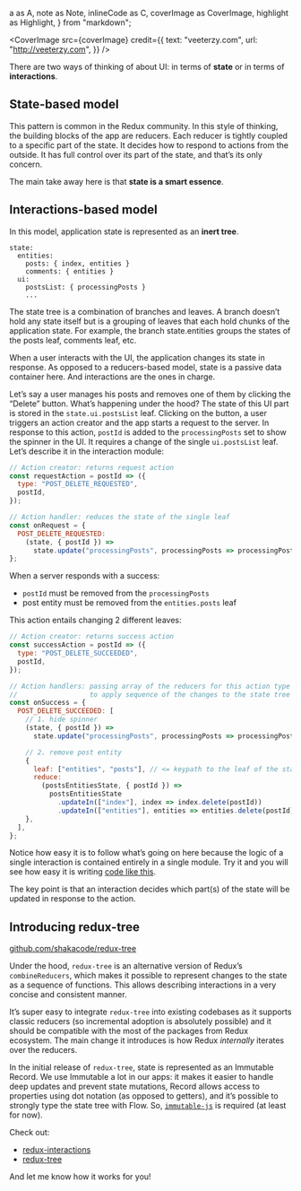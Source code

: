 <!-- Redux Tree -->

  a as A,
  note as Note,
  inlineCode as C,
  coverImage as CoverImage,
  highlight as Highlight,
} from "markdown";


<CoverImage
  src={coverImage}
  credit={{
    text: "veeterzy.com",
    url: "http://veeterzy.com",
  }}
/>

There are two ways of thinking of about UI: in terms of **state** or in terms of **interactions**.

## State-based model
This pattern is common in the Redux community. In this style of thinking, the building blocks of the app are reducers. Each reducer is tightly coupled to a specific part of the state. It decides how to respond to actions from the outside. It has full control over its part of the state, and that’s its only concern.

The main take away here is that **state is a smart essence**.

## Interactions-based model
In this model, application state is represented as an **inert tree**.

```
state:
  entities:
    posts: { index, entities }
    comments: { entities }
  ui:
    postsList: { processingPosts }
    ...
```

<Note>
  The state tree is a combination of <C>branches</C> and <C>leaves</C>. A branch doesn’t hold any state itself but is a grouping of leaves that each hold chunks of the application state. For example, the branch <C>state.entities</C> groups the states of the <C>posts</C> leaf, <C>comments</C> leaf, etc.
</Note>

When a user interacts with the UI, the application changes its state in response. As opposed to a reducers-based model, state is a passive data container here. And interactions are the ones in charge.

Let’s say a user manages his posts and removes one of them by clicking the “Delete” button. What’s happening under the hood? The state of this UI part is stored in the `state.ui.postsList` leaf. Clicking on the button, a user triggers an action creator and the app starts a request to the server. In response to this action, `postId` is added to the `processingPosts` set to show the spinner in the UI. It requires a change of the single `ui.postsList` leaf. Let’s describe it in the interaction module:

```js
// Action creator: returns request action
const requestAction = postId => ({
  type: "POST_DELETE_REQUESTED",
  postId,
});

// Action handler: reduces the state of the single leaf
const onRequest = {
  POST_DELETE_REQUESTED:
    (state, { postId }) =>
      state.update("processingPosts", processingPosts => processingPosts.add(postId)),
};
```

When a server responds with a success:

- `postId` must be removed from the `processingPosts`
- post entity must be removed from the `entities.posts` leaf

This action entails changing 2 different leaves:

```js
// Action creator: returns success action
const successAction = postId => ({
  type: "POST_DELETE_SUCCEEDED",
  postId,
});

// Action handlers: passing array of the reducers for this action type
//                  to apply sequence of the changes to the state tree
const onSuccess = {
  POST_DELETE_SUCCEEDED: [
    // 1. hide spinner
    (state, { postId }) =>
      state.update("processingPosts", processingPosts => processingPosts.delete(postId)),

    // 2. remove post entity
    {
      leaf: ["entities", "posts"], // <= keypath to the leaf of the state
      reduce:
        (postsEntitiesState, { postId }) =>
          postsEntitiesState
            .updateIn(["index"], index => index.delete(postId))
            .updateIn(["entities"], entities => entities.delete(postId)),
    },
  ],
};
```

Notice how easy it is to follow what’s going on here because the logic of a single interaction is contained entirely in a single module. Try it and you will see how easy it is writing [code like this](https://github.com/shakacode/redux-tree/blob/master/example/src/app/ui/PostsList/interactions/postDelete.js).

The key point is that an interaction decides which part(s) of the state will be updated in response to the action.

## Introducing redux-tree

<Highlight>
  <A href="https://github.com/shakacode/redux-tree">github.com/shakacode/redux-tree</A>
</Highlight>

Under the hood, `redux-tree` is an alternative version of Redux’s `combineReducers`, which makes it possible to represent changes to the state as a sequence of functions. This allows describing interactions in a very concise and consistent manner.

It’s super easy to integrate `redux-tree` into existing codebases as it supports classic reducers (so incremental adoption is absolutely possible) and it should be compatible with the most of the packages from Redux ecosystem. The main change it introduces is how Redux _internally_ iterates over the reducers.

In the initial release of `redux-tree`, state is represented as an Immutable Record. We use Immutable a lot in our apps: it makes it easier to handle deep updates and prevent state mutations, Record allows access to properties using dot notation (as opposed to getters), and it’s possible to strongly type the state tree with Flow. So, [`immutable-js`](http://facebook.github.io/immutable-js/) is required (at least for now).

Check out:

- [redux-interactions](https://github.com/shakacode/redux-interactions)
- [redux-tree](https://github.com/shakacode/redux-tree)

And let me know how it works for you!
